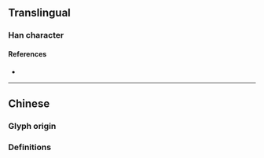 {{also|鹽}}
{{character info}}
==Translingual==
{{Han simplified forms|鹽|塩|盐}}

===Han character===
{{Han char|rn=108|rad=皿|as=05|sn=10|four=|canj=GYBT|ids=⿱圤皿}}

====References====
* {{Han ref|kx=0794.041|hdz=42559.030|uh=76D0|ud=30416}}

----

==Chinese==

===Glyph origin===
{{Han simp|鹽}}

===Definitions===
{{zh-see|鹽}}